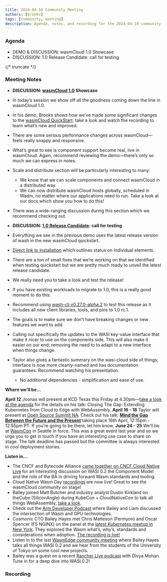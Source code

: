 ```yaml
---
title: 2024-04-10 Community Meeting
authors: [brooks]
tags: [community, meeting]
description: Agenda, notes, and recording for the 2024-04-10 community meeting
---
```



### Agenda

- DEMO & DISCUSSION: wasmCloud 1.0 Showcase
- DISCUSSION: 1.0 Release Candidate: call for testing

{/* truncate */}

### Meeting Notes

- **DISCUSSION: [wasmCloud 1.0](https://wasmcloud.com/docs/roadmap) Showcase**
- In today’s session we show off all the goodness coming down the line in wasmCloud 1.0.
- In his demo, Brooks shows how we’ve made some significant changes to the [wasmCloud QuickStart](https://wasmcloud.com/docs/tour/hello-world): take a look and watch the recording to learn what’s new and improved.
- There are some serious performance changes across wasmCloud—feels really snappy and responsive.
- What’s great to see is component support become real, live in wasmCloud. Again, recommend reviewing the demo—there’s only so much we can express in notes.
- Scale and distribute section will be particularly interesting to many:
  - We know that we can scale components and connect wasmCloud in a distributed way.
  - We can now distribute wasmCloud hosts globally, scheduled in Wadm, no matter where our applications need to run. Take a look at our docs which show you how to do this!
- There was a wide-ranging discussion during this section which we recommend checking out.

- **DISCUSSION: [1.0 Release Candidate](https://github.com/wasmCloud/wasmCloud/discussions/1855): call for testing**
- Everything we see in the previous demo uses the latest release version of wash in the new wasmCloud quickstart.
- [Direct link to installation](https://wasmcloud.com/docs/installation) which outlines status on individual elements.
- There are a ton of small fixes that we’re working on that we identified when testing quickstart but we are pretty much ready to unveil the latest release candidate.
- We really need you to take a look and test the release!
- If you have existing workloads to migrate to 1.0, this is a really good moment to do this.
- Recommend using [wash-cli v0.27.0-alpha.2](https://github.com/wasmCloud/wasmCloud/releases/tag/wash-cli-v0.27.0-alpha.2) to test this release as it includes all new client libraries, tools, and pins to 1.0 rc.1.
- The goals is to make sure we don’t have breaking changes or new features we want to add.
- Calling out specifically the updates to the WASI key-value interface that make it nicer to use on the components side. This will also make it easier on our end; removing the need to to adapt to a new interface when things change.
- Taylor also gives a fantastic summary on the wasi-cloud side of things; interface is now more cleanly-named and has documentation guarantees. Recommend watching his presentation.
  - No additional dependencies - simplification and ease of use.

**Where we’ll be…**

**April 12** Joonas will present at KCD Texas this Friday at 4.30pm—[take a look at the agenda](https://community.cncf.io/events/details/cncf-kcd-texas-presents-kcd-texas-2024-austin/) for the details on his talk: Closing The Gap: Extending Kubernetes from Cloud to Edge with WebAssembly.
**April 16 - 18** Taylor will present at [Open Source Summit NA](https://events.linuxfoundation.org/open-source-summit-north-america/). Check out his talk: **[Mind the Gap Between the Future and the Present](https://ossna2024.sched.com/#)** taking place 16th April, 12:15pm - 12:55pm PT. If you’re going to be there, let him know.
**June 24 - 25** We’ll be at [WasmCon](https://events.linuxfoundation.org/wasmcon/) in Seattle in force. This was a great event last year and so we urge you to get in touch if you have an interesting use case to share on stage. The talk deadline has passed but the committee is always interested in cool deployment stories.

**Listen in…**

- The CNCF and Bytecode Alliance [came together on CNCF Cloud Native Live](https://www.youtube.com/watch?v=5Nv51foQ1mQ) for an interesting discussion on WASI 0.2 the Component Model and the role of the BA in driving forward Wasm standards and tooling.
- Cloud Native Wasm Day [recordings](https://youtube.com/playlist?list=PLj6h78yzYM2MQteKoXxICTWiUdZYEw6RI&feature=shared) are now live! Great to see the wasmCloud community on stage!
- Bailey joined Matt Butcher and industry analyst Dustin Kirkland on theCube (SiliconAngle) during KubeCon + CloudNativeCon to talk all things WebAssembly, [take a look](https://www.youtube.com/watch?v=XU4TVukPs8g).
- Check out the [Arm Developer Podcast](https://www.youtube.com/watch?v=iDTHXGuqXAI) where Bailey and Liam discussed the intersection of Wasm and GPU technologies.
- Cosmonic CTO Bailey Hayes met Chris Matteson (Fermyon) and Oscar Spencer (F5 NGINX) on the panel at the [latest Kubernetes meetup in New York](https://www.meetup.com/new-york-kubernetes-meetup/events/297886914/). They explored the Wasm what’s, why’s, standards and considerations when adoption. [The recording is live!](https://youtu.be/ThcQNR-aVvI)
- Listen in to the last [WasmEdge community meeting](https://youtu.be/ttiE7g2Ojuk) where Bailey Hayes talks all things WASI 0.2 and we hear from the students of the University of Tokyo on some cool new projects.
- Bailey was a guest on a recent [Rancher Live podcast](https://www.youtube.com/watch?v=SPdzvL59tIA) with Divya Mohan. Tune in for a deep dive into WASI 0.2!

### Recording

<YouTube url="https://www.youtube.com/watch?v=9_BdZ_3iT5w" />
